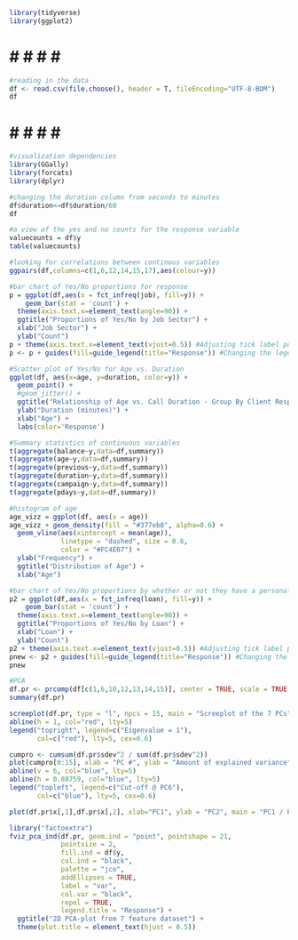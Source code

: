 ```{r Package Setup}
library(tidyverse)
library(ggplot2)
```
# # # # # # 
```{r dataset}
#reading in the data
df <- read.csv(file.choose(), header = T, fileEncoding="UTF-8-BOM")
df
```
# # # # # # 
```{r EDA}
#visualization dependencies
library(GGally)
library(forcats)
library(dplyr)

#changing the duration column from seconds to minutes
df$duration<−df$duration/60
df

#a view of the yes and no counts for the response variable
valuecounts = df$y
table(valuecounts)

#looking for correlations between continous variables
ggpairs(df,columns=c(1,6,12,14,15,17),aes(colour=y))

#bar chart of Yes/No proportions for response
p = ggplot(df,aes(x = fct_infreq(job), fill=y)) + 
	geom_bar(stat = 'count') +
  theme(axis.text.x=element_text(angle=90)) +
  ggtitle("Proportions of Yes/No by Job Sector") +
  xlab("Job Sector") +
  ylab("Count")
p + theme(axis.text.x=element_text(vjust=0.5)) #Adjusting tick label positions
p <- p + guides(fill=guide_legend(title="Response")) #Changing the legend title

#Scatter plot of Yes/No for Age vs. Duration
ggplot(df, aes(x=age, y=duration, color=y)) +
  geom_point() +
  #geom_jitter() +
  ggtitle("Relationship of Age vs. Call Duration - Group By Client Response") +
  ylab("Duration (minutes)") +
  xlab("Age") + 
  labs(color='Response')

#Summary statistics of continuous variables
t(aggregate(balance~y,data=df,summary))
t(aggregate(age~y,data=df,summary))
t(aggregate(previous~y,data=df,summary))
t(aggregate(duration~y,data=df,summary))
t(aggregate(campaign~y,data=df,summary))
t(aggregate(pdays~y,data=df,summary))
```

```{r Additional EDA}

#histogram of age
age_vizz = ggplot(df, aes(x = age))
age_vizz + geom_density(fill = "#377eb8", alpha=0.6) +
  geom_vline(aes(xintercept = mean(age)), 
             linetype = "dashed", size = 0.6,
             color = "#FC4E07") +
  ylab("Frequency") +
  ggtitle("Distribution of Age") +
  xlab("Age")

#bar chart of Yes/No proportions by whether or not they have a personal loan already
p2 = ggplot(df,aes(x = fct_infreq(loan), fill=y)) + 
	geom_bar(stat = 'count') +
  theme(axis.text.x=element_text(angle=90)) +
  ggtitle("Proportions of Yes/No by Loan") +
  xlab("Loan") +
  ylab("Count")
p2 + theme(axis.text.x=element_text(vjust=0.5)) #Adjusting tick label positions
pnew <- p2 + guides(fill=guide_legend(title="Response")) #Changing the legend title
pnew

#PCA
df.pr <- prcomp(df[c(1,6,10,12,13,14,15)], center = TRUE, scale = TRUE)
summary(df.pr)

screeplot(df.pr, type = "l", npcs = 15, main = "Screeplot of the 7 PCs")
abline(h = 1, col="red", lty=5)
legend("topright", legend=c("Eigenvalue = 1"),
       col=c("red"), lty=5, cex=0.6)

cumpro <- cumsum(df.pr$sdev^2 / sum(df.pr$sdev^2))
plot(cumpro[0:15], xlab = "PC #", ylab = "Amount of explained variance", main = "Cumulative variance plot")
abline(v = 6, col="blue", lty=5)
abline(h = 0.88759, col="blue", lty=5)
legend("topleft", legend=c("Cut-off @ PC6"),
       col=c("blue"), lty=5, cex=0.6)

plot(df.pr$x[,1],df.pr$x[,2], xlab="PC1", ylab = "PC2", main = "PC1 / PC2 - plot")

library("factoextra")
fviz_pca_ind(df.pr, geom.ind = "point", pointshape = 21, 
             pointsize = 2, 
             fill.ind = df$y, 
             col.ind = "black", 
             palette = "jco", 
             addEllipses = TRUE,
             label = "var",
             col.var = "black",
             repel = TRUE,
             legend.title = "Response") +
  ggtitle("2D PCA-plot from 7 feature dataset") +
  theme(plot.title = element_text(hjust = 0.5))
```

